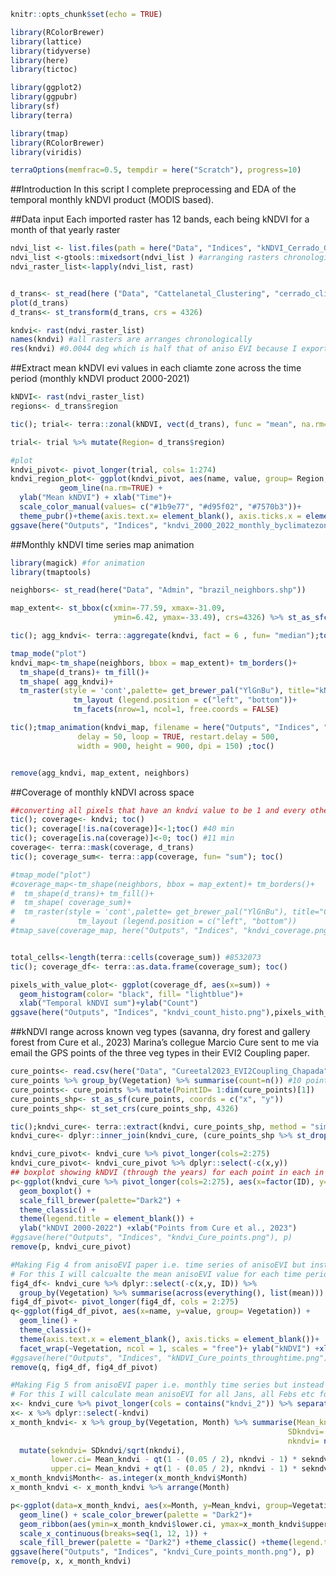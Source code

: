 ```r
knitr::opts_chunk$set(echo = TRUE)
```

```r
library(RColorBrewer)
library(lattice)
library(tidyverse)
library(here)
library(tictoc)

library(ggplot2)
library(ggpubr)
library(sf)
library(terra)

library(tmap)
library(RColorBrewer)
library(viridis)

terraOptions(memfrac=0.5, tempdir = here("Scratch"), progress=10)
```

##Introduction
In this script I complete preprocessing and EDA of the temporal monthly kNDVI product (MODIS based). 

##Data input
Each imported raster has 12 bands, each being kNDVI for a month of that yearly raster
```r
ndvi_list <- list.files(path = here("Data", "Indices", "kNDVI_Cerrado_GEE"), pattern='.tif$', all.files=TRUE, full.names=TRUE)
ndvi_list <-gtools::mixedsort(ndvi_list ) #arranging rasters chronologically
ndvi_raster_list<-lapply(ndvi_list, rast)


d_trans<- st_read(here ("Data", "Cattelanetal_Clustering", "cerrado_climate_zones.shp"))
plot(d_trans)
d_trans<- st_transform(d_trans, crs = 4326)

kndvi<- rast(ndvi_raster_list)
names(kndvi) #all rasters are arranges chronologically
res(kndvi) #0.0044 deg which is half that of aniso EVI because I exported kndvi with resolution 500m and aniso EVI with resolution=1000m 

```

##Extract mean kNDVI evi values in each cliamte zone across the time period (monthly kNDVI product 2000-2021)
```r
kNDVI<- rast(ndvi_raster_list)
regions<- d_trans$region

tic(); trial<- terra::zonal(kNDVI, vect(d_trans), func = "mean", na.rm= T); toc() #10.4 min

trial<- trial %>% mutate(Region= d_trans$region)

#plot
kndvi_pivot<- pivot_longer(trial, cols= 1:274)
kndvi_region_plot<- ggplot(kndvi_pivot, aes(name, value, group= Region, colour= Region)) +
           geom_line(na.rm=TRUE) +
  ylab("Mean kNDVI") + xlab("Time")+
  scale_color_manual(values= c("#1b9e77", "#d95f02", "#7570b3"))+
  theme_pubr()+theme(axis.text.x= element_blank(), axis.ticks.x = element_blank())
ggsave(here("Outputs", "Indices", "kndvi_2000_2022_monthly_byclimatezone.png"),kndvi_region_plot, dpi=300)

```

##Monthly kNDVI time series map animation
```r
library(magick) #for animation
library(tmaptools)

neighbors<- st_read(here("Data", "Admin", "brazil_neighbors.shp"))

map_extent<- st_bbox(c(xmin=-77.59, xmax=-31.09,
                       ymin=6.42, ymax=-33.49), crs=4326) %>% st_as_sfc()

tic(); agg_kndvi<- terra::aggregate(kndvi, fact = 6 , fun= "median");toc() #aggregating factor double that of anisoEVI takes 1 hour 16 min

tmap_mode("plot")
kndvi_map<-tm_shape(neighbors, bbox = map_extent)+ tm_borders()+
  tm_shape(d_trans)+ tm_fill()+
  tm_shape( agg_kndvi)+
  tm_raster(style = 'cont',palette= get_brewer_pal("YlGnBu"), title="kNDVI") + 
              tm_layout (legend.position = c("left", "bottom"))+
              tm_facets(nrow=1, ncol=1, free.coords = FALSE)

tic();tmap_animation(kndvi_map, filename = here("Outputs", "Indices", "monthly_kNDVI_map.gif"),
               delay = 50, loop = TRUE, restart.delay = 500,
               width = 900, height = 900, dpi = 150) ;toc() 


remove(agg_kndvi, map_extent, neighbors)

```

##Coverage of monthly kNDVI across space
```r
##converting all pixels that have an kndvi value to be 1 and every other NA valued pixel to be 0
tic(); coverage<- kndvi; toc()
tic(); coverage[!is.na(coverage)]<-1;toc() #40 min
tic(); coverage[is.na(coverage)]<-0; toc() #11 min
coverage<- terra::mask(coverage, d_trans)
tic(); coverage_sum<- terra::app(coverage, fun= "sum"); toc()

#tmap_mode("plot")
#coverage_map<-tm_shape(neighbors, bbox = map_extent)+ tm_borders()+
#  tm_shape(d_trans)+ tm_fill()+
#  tm_shape( coverage_sum)+
#  tm_raster(style = 'cont',palette= get_brewer_pal("YlGnBu"), title="Coverage") + 
#              tm_layout (legend.position = c("left", "bottom"))
#tmap_save(coverage_map, here("Outputs", "Indices", "kndvi_coverage.png"))


total_cells<-length(terra::cells(coverage_sum)) #8532073
tic(); coverage_df<- terra::as.data.frame(coverage_sum); toc()

pixels_with_value_plot<- ggplot(coverage_df, aes(x=sum)) + 
  geom_histogram(color= "black", fill= "lightblue")+
  xlab("Temporal kNDVI sum")+ylab("Count")
ggsave(here("Outputs", "Indices", "kndvi_count_histo.png"),pixels_with_value_plot, dpi=300) 
```

##kNDVI range across known veg types (savanna, dry forest and gallery forest from Cure et al., 2023)
Marina's collegue Marcio Cure sent to me via email the GPS points of the three veg types in their EVI2 Coupling paper.  
```r
cure_points<- read.csv(here("Data", "Cureetal2023_EVI2Coupling_Chapada", "coordenadas_cure_et_al(2023).csv"))
cure_points %>% group_by(Vegetation) %>% summarise(count=n()) #10 points of each vegetation type
cure_points<- cure_points %>% mutate(PointID= 1:dim(cure_points)[1])
cure_points_shp<- st_as_sf(cure_points, coords = c("x", "y"))
cure_points_shp<- st_set_crs(cure_points_shp, 4326)

tic();kndvi_cure<- terra::extract(kndvi, cure_points_shp, method = "simple", xy=TRUE); toc()
kndvi_cure<- dplyr::inner_join(kndvi_cure, (cure_points_shp %>% st_drop_geometry()), by=join_by(ID==PointID) )

kndvi_cure_pivot<- kndvi_cure %>% pivot_longer(cols=2:275)
kndvi_cure_pivot<- kndvi_cure_pivot %>% dplyr::select(-c(x,y))
## boxplot showing kNDVI (through the years) for each point in each in each of the vegetation types
p<-ggplot(kndvi_cure %>% pivot_longer(cols=2:275), aes(x=factor(ID), y=value, fill= factor(Vegetation))) +
  geom_boxplot() +
  scale_fill_brewer(palette="Dark2") +
  theme_classic() + 
  theme(legend.title = element_blank()) + 
  ylab("kNDVI 2000-2022") +xlab("Points from Cure et al., 2023")
#ggsave(here("Outputs", "Indices", "kndvi_Cure_points.png"), p)  
remove(p, kndvi_cure_pivot)

#Making Fig 4 from anisoEVI paper i.e. time series of anisoEVI but instead of location, I have vegetation type
# For this I will calcualte the mean anisoEVI value for each time period across all points for the three veg types 
fig4_df<- kndvi_cure %>% dplyr::select(-c(x,y, ID)) %>%
  group_by(Vegetation) %>% summarise(across(everything(), list(mean)))
fig4_df_pivot<- pivot_longer(fig4_df, cols = 2:275)
q<-ggplot(fig4_df_pivot, aes(x=name, y=value, group= Vegetation)) +
  geom_line() + 
  theme_classic()+ 
  theme(axis.text.x = element_blank(), axis.ticks = element_blank())+
  facet_wrap(~Vegetation, ncol = 1, scales = "free")+ ylab("kNDVI") +xlab("Time in months (2000 - 2022)")
#ggsave(here("Outputs", "Indices", "kNDVI_Cure_points_throughtime.png"), q)  
remove(q, fig4_df, fig4_df_pivot)

#Making Fig 5 from anisoEVI paper i.e. monthly time series but instead of phenoregions across Amazon, I have vegetation type
# For this I will calculate mean anisoEVI for all Jans, all Febs etc for all points in each vegetation type (with 10 points I should be able to extract 95% CI)
x<- kndvi_cure %>% pivot_longer(cols = contains("kndvi_2")) %>% separate_wider_delim(cols = name, delim = "_", names = c("kndvi","Year", "Month"))
x<- x %>% dplyr::select(-kndvi)
x_month_kndvi<- x %>% group_by(Vegetation, Month) %>% summarise(Mean_kndvi=mean(value, na.rm=T),
                                                              SDkndvi= sd(value, na.rm=T),
                                                              nkndvi= n())%>%
  mutate(sekndvi= SDkndvi/sqrt(nkndvi),
         lower.ci= Mean_kndvi - qt(1 - (0.05 / 2), nkndvi - 1) * sekndvi,
         upper.ci= Mean_kndvi + qt(1 - (0.05 / 2), nkndvi - 1) * sekndvi)
x_month_kndvi$Month<- as.integer(x_month_kndvi$Month)
x_month_kndvi <- x_month_kndvi %>% arrange(Month)

p<-ggplot(data=x_month_kndvi, aes(x=Month, y=Mean_kndvi, group=Vegetation, colour= Vegetation)) + 
  geom_line() + scale_color_brewer(palette = "Dark2")+
  geom_ribbon(aes(ymin=x_month_kndvi$lower.ci, ymax=x_month_kndvi$upper.ci, fill= Vegetation), linetype=2, alpha=0.1)+
  scale_x_continuous(breaks=seq(1, 12, 1)) +
  scale_fill_brewer(palette = "Dark2") +theme_classic() +theme(legend.title = element_blank())
ggsave(here("Outputs", "Indices", "kndvi_Cure_points_month.png"), p) 
remove(p, x, x_month_kndvi)


```